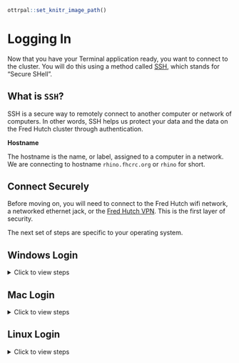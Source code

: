 ```r
ottrpal::set_knitr_image_path()
```

# Logging In

Now that you have your Terminal application ready, you want to connect to the cluster. You will do this using a method called [SSH](https://www.ssh.com/academy/ssh/protocol){target="_blank"}, which stands for "Secure SHell".

## What is `SSH`?

SSH is a secure way to remotely connect to another computer or network of computers. In other words, SSH helps us protect your data and the data on the Fred Hutch cluster through authentication.

::: dictionary
**Hostname**

The hostname is the name, or label, assigned to a computer in a network. We are connecting to hostname `rhino.fhcrc.org` or `rhino` for short.
:::

## Connect Securely

Before moving on, you will need to connect to the Fred Hutch wifi network, a networked ethernet jack, or the [Fred Hutch VPN](https://centernet.fredhutch.org/cn/u/center-it/help-desk/vpn.html){target="_blank"}. This is the first layer of security.

The next set of steps are specific to your operating system.

## Windows Login

<details>

<summary>Click to view steps</summary>

<p>

1.  Go to the PuTTY Configuration menu. Under "Host Name" type **rhino** and click "Open".

    ```r
    ottrpal::include_slide("https://docs.google.com/presentation/d/1BQxrVYdKZTbpCaF-i_q9w7s9x034lEXpQZDU-Sl09cs/edit#slide=id.g15643d101eb_4_41")
    ```

2.  You will be prompted to login. Type in your HutchNetID (e.g., `jsmith3`).

    ```r
    ottrpal::include_slide("https://docs.google.com/presentation/d/1BQxrVYdKZTbpCaF-i_q9w7s9x034lEXpQZDU-Sl09cs/edit#slide=id.g15643d101eb_4_48")
    ```

3.  Enter your password. No`*` or symbols will show up, so type it in carefully!

4.  You are now logged in! There should be a login message, with your name at the bottom.

    ```r
    ottrpal::include_slide("https://docs.google.com/presentation/d/1BQxrVYdKZTbpCaF-i_q9w7s9x034lEXpQZDU-Sl09cs/edit#slide=id.g15643d101eb_4_60")
    ```

Congratulations! You are now logged in to the Fred Hutch cluster!

</p>

</details>

## Mac Login

<details>

<summary>Click to view steps</summary>

<p>

1.  Type the following commands, substituting in your HutchNet ID (no brackets):

    ```         
    ssh [HutchID]@rhino
    ```

2.  You will see a message that looks like `The authenticity of host 'rhino (XXX.XXX.XX.XX)' can't be established.` Type in `yes` and hit enter.

3.  Enter your password. No`*` or symbols will show up, so type it in carefully!

4.  You are now logged in! There should be a login message, with your name at the bottom.

    ```r
    ottrpal::include_slide("https://docs.google.com/presentation/d/1BQxrVYdKZTbpCaF-i_q9w7s9x034lEXpQZDU-Sl09cs/edit#slide=id.g149d37dd4a1_0_43")
    ```

Congratulations! You are now logged in to the Fred Hutch cluster!

</p>

</details>

## Linux Login

<details>

<summary>Click to view steps</summary>

<p>

1.  Type the following commands, substituting in your HutchNet ID (no brackets):

    ```         
    ssh [HutchID]@rhino
    ```

2.  Enter your password. No`*` or symbols will show up, so type it in carefully!\

3.  You are now logged in! There should be a login message, with your name at the bottom.

Congratulations! You are now logged in to the Fred Hutch cluster!

</p>

</details>
